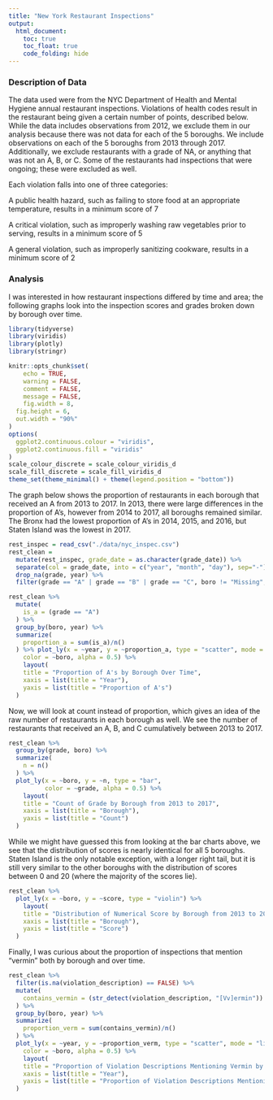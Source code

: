 ```yaml
---
title: "New York Restaurant Inspections"
output: 
  html_document:
    toc: true
    toc_float: true
    code_folding: hide
---
```


### Description of Data

The data used were from the NYC Department of Health and Mental Hygiene annual restaurant inspections. Violations of health codes result in the restaurant being given a certain number of points, described below. While the data includes observations from 2012, we exclude them in our analysis because there was not data for each of the 5 boroughs. We include observations on each of the 5 boroughs from 2013 through 2017. Additionally, we exclude restaurants with a grade of NA, or anything that was not an A, B, or C. Some of the restaurants had inspections that were ongoing; these were excluded as well. 

Each violation falls into one of three categories:

A public health hazard, such as failing to store food at an appropriate temperature, results in a minimum score of 7

A critical violation, such as improperly washing raw vegetables prior to serving, results in a minimum score of 5

A general violation, such as improperly sanitizing cookware, results in a minimum score of 2


### Analysis

I was interested in how restaurant inspections differed by time and area; the following graphs look into the inspection scores and grades broken down by borough over time.

```r
library(tidyverse)
library(viridis)
library(plotly)
library(stringr)

knitr::opts_chunk$set(
	echo = TRUE,
	warning = FALSE,
	comment = FALSE,
	message = FALSE,
	fig.width = 8, 
  fig.height = 6,
  out.width = "90%"
)
options(
  ggplot2.continuous.colour = "viridis",
  ggplot2.continuous.fill = "viridis"
)
scale_colour_discrete = scale_colour_viridis_d
scale_fill_discrete = scale_fill_viridis_d
theme_set(theme_minimal() + theme(legend.position = "bottom"))
```

The graph below shows the proportion of restaurants in each borough that received an A from 2013 to 2017. In 2013, there were large differences in the proportion of A's, however from 2014 to 2017, all boroughs remained similar. The Bronx had the lowest proportion of A's in 2014, 2015, and 2016, but Staten Island was the lowest in 2017. 

```r

rest_inspec = read_csv("./data/nyc_inspec.csv")
rest_clean = 
  mutate(rest_inspec, grade_date = as.character(grade_date)) %>% 
  separate(col = grade_date, into = c("year", "month", "day"), sep="-") %>% 
  drop_na(grade, year) %>%
  filter(grade == "A" | grade == "B" | grade == "C", boro != "Missing", year != "2012")

rest_clean %>% 
  mutate(
    is_a = (grade == "A")
  ) %>% 
  group_by(boro, year) %>% 
  summarize(
    proportion_a = sum(is_a)/n()
  ) %>% plot_ly(x = ~year, y = ~proportion_a, type = "scatter", mode = "lines+markers",
    color = ~boro, alpha = 0.5) %>% 
    layout(
    title = "Proportion of A's by Borough Over Time",
    xaxis = list(title = "Year"),
    yaxis = list(title = "Proportion of A's")
  )
```

Now, we will look at count instead of proportion, which gives an idea of the raw number of restaurants in each borough as well. We see the number of restaurants that received an A, B, and C cumulatively between 2013 to 2017.

```r
rest_clean %>% 
  group_by(grade, boro) %>% 
  summarize(
    n = n()
  ) %>% 
  plot_ly(x = ~boro, y = ~n, type = "bar",
          color = ~grade, alpha = 0.5) %>% 
    layout(
    title = "Count of Grade by Borough from 2013 to 2017",
    xaxis = list(title = "Borough"),
    yaxis = list(title = "Count")
  )
```

While we might have guessed this from looking at the bar charts above, we see that the distribution of scores is nearly identical for all 5 boroughs. Staten Island is the only notable exception, with a longer right tail, but it is still very similar to the other boroughs with the distribution of scores between 0 and 20 (where the majority of the scores lie).

```r
rest_clean %>% 
  plot_ly(x = ~boro, y = ~score, type = "violin") %>% 
    layout(
    title = "Distribution of Numerical Score by Borough from 2013 to 2017",
    xaxis = list(title = "Borough"),
    yaxis = list(title = "Score")
  )
```

Finally, I was curious about the proportion of inspections that mention "vermin" both by borough and over time.

```r
rest_clean %>% 
  filter(is.na(violation_description) == FALSE) %>% 
  mutate(
    contains_vermin = (str_detect(violation_description, "[Vv]ermin"))
  ) %>% 
  group_by(boro, year) %>% 
  summarize(
    proportion_verm = sum(contains_vermin)/n()
  ) %>% 
  plot_ly(x = ~year, y = ~proportion_verm, type = "scatter", mode = "lines+markers",
    color = ~boro, alpha = 0.5) %>% 
    layout(
    title = "Proportion of Violation Descriptions Mentioning Vermin by Borough Over Time",
    xaxis = list(title = "Year"),
    yaxis = list(title = "Proportion of Violation Descriptions Mentioning Vermin")
  )
```

